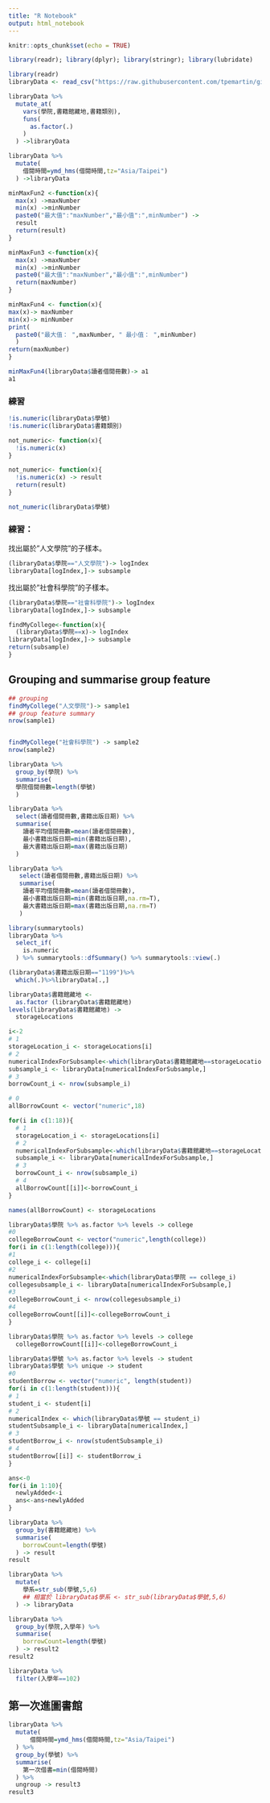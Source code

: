 ```yaml
---
title: "R Notebook"
output: html_notebook
---
```

```r
knitr::opts_chunk$set(echo = TRUE)
```

```r
library(readr); library(dplyr); library(stringr); library(lubridate)
```

```r
library(readr)
libraryData <- read_csv("https://raw.githubusercontent.com/tpemartin/github-data/master/library100_102.csv")
```

```r
libraryData %>%
  mutate_at(
    vars(學院,書籍館藏地,書籍類別),
    funs(
      as.factor(.)
    )
  ) ->libraryData

libraryData %>%
  mutate(
    借閱時間=ymd_hms(借閱時間,tz="Asia/Taipei")
  ) ->libraryData
```

```r
minMaxFun2 <-function(x){
  max(x) ->maxNumber
  min(x) ->minNumber
  paste0("最大值":"maxNumber","最小值":",minNumber") ->
  result
  return(result)
}
```

```r
minMaxFun3 <-function(x){
  max(x) ->maxNumber
  min(x) ->minNumber
  paste0("最大值":"maxNumber","最小值":",minNumber") 
  return(maxNumber)
}
```

```r
minMaxFun4 <- function(x){
max(x)-> maxNumber
min(x)-> minNumber
print(
  paste0("最大值： ",maxNumber, " 最小值： ",minNumber)
  ) 
return(maxNumber)
}
```

```r
minMaxFun4(libraryData$讀者借閱冊數)-> a1
a1
```

###  練習

```r
!is.numeric(libraryData$學號)
!is.numeric(libraryData$書籍類別)
```

```r
not_numeric<- function(x){
  !is.numeric(x)
}
```

```r
not_numeric<- function(x){
  !is.numeric(x) -> result
  return(result)
}
```

```r
not_numeric(libraryData$學號)
```

### 練習：
找出屬於"人文學院"的子樣本。
```r
(libraryData$學院=="人文學院")-> logIndex
libraryData[logIndex,]-> subsample
```

找出屬於"社會科學院"的子樣本。
```r
(libraryData$學院=="社會科學院")-> logIndex
libraryData[logIndex,]-> subsample
```

```r
findMyCollege<-function(x){
  (libraryData$學院==x)-> logIndex
libraryData[logIndex,]-> subsample
return(subsample)
}
```

## Grouping and summarise group feature
```r
## grouping
findMyCollege("人文學院")-> sample1
## group feature summary
nrow(sample1)


findMyCollege("社會科學院") -> sample2
nrow(sample2)
```

```r
libraryData %>%
  group_by(學院) %>%
  summarise(
  學院借閱冊數=length(學號)
  )
```

```r
libraryData %>%
  select(讀者借閱冊數,書籍出版日期) %>%
  summarise(
    讀者平均借閱冊數=mean(讀者借閱冊數),
    最小書籍出版日期=min(書籍出版日期),
    最大書籍出版日期=max(書籍出版日期)
  )
```

```r
libraryData %>%
   select(讀者借閱冊數,書籍出版日期) %>%
   summarise(
    讀者平均借閱冊數=mean(讀者借閱冊數),
    最小書籍出版日期=min(書籍出版日期,na.rm=T),
    最大書籍出版日期=max(書籍出版日期,na.rm=T)
   )
```

```r
library(summarytools)
libraryData %>%
  select_if(
    is.numeric
  ) %>% summarytools::dfSummary() %>% summarytools::view(.)
```

```r
(libraryData$書籍出版日期=="1199")%>%
  which(.)%>%libraryData[.,]
```

```r
libraryData$書籍館藏地 <-
  as.factor (libraryData$書籍館藏地)
levels(libraryData$書籍館藏地) ->
  storageLocations
```

```r
i<-2
# 1
storageLocation_i <- storageLocations[i] 
# 2
numericalIndexForSubsample<-which(libraryData$書籍館藏地==storageLocation_i)
subsample_i <- libraryData[numericalIndexForSubsample,]
# 3
borrowCount_i <- nrow(subsample_i)
```

```r
# 0
allBorrowCount <- vector("numeric",18)
```

```r
for(i in c(1:18)){
  # 1
  storageLocation_i <- storageLocations[i] 
  # 2
  numericalIndexForSubsample<-which(libraryData$書籍館藏地==storageLocation_i)
  subsample_i <- libraryData[numericalIndexForSubsample,]
  # 3
  borrowCount_i <- nrow(subsample_i)
  # 4
  allBorrowCount[[i]]<-borrowCount_i  
}

```

```r
names(allBorrowCount) <- storageLocations
```

```r
libraryData$學院 %>% as.factor %>% levels -> college
#0 
collegeBorrowCount <- vector("numeric",length(college))
for(i in c(1:length(college))){
#1
college_i <- college[i]
#2
numericalIndexForSubsample<-which(libraryData$學院 == college_i)
collegesubsample_i <- libraryData[numericalIndexForSubsample,]
#3
collegeBorrowCount_i <- nrow(collegesubsample_i)
#4
collegeBorrowCount[[i]]<-collegeBorrowCount_i 
}
```

```r
libraryData$學院 %>% as.factor %>% levels -> college
  collegeBorrowCount[[i]]<-collegeBorrowCount_i
```

```r
libraryData$學號 %>% as.factor %>% levels -> student
libraryData$學號 %>% unique -> student
#0
studentBorrow <- vector("numeric", length(student))
for(i in c(1:length(student))){
# 1
student_i <- student[i]
# 2
numericalIndex <- which(libraryData$學號 == student_i)
studentSubsample_i <- libraryData[numericalIndex,]
# 3
studentBorrow_i <- nrow(studentSubsample_i)
# 4
studentBorrow[[i]] <- studentBorrow_i
}
```

```r
ans<-0
for(i in 1:10){
  newlyAdded<-i 
  ans<-ans+newlyAdded
}
```

```r
libraryData %>%
  group_by(書籍館藏地) %>%
  summarise(
    borrowCount=length(學號)
  ) -> result
result
```


```r
libraryData %>%
  mutate(
    學系=str_sub(學號,5,6)
    ## 相當於 libraryData$學系 <- str_sub(libraryData$學號,5,6)
  ) -> libraryData
```

```r
libraryData %>%
  group_by(學院,入學年) %>%
  summarise(
    borrowCount=length(學號)
  ) -> result2
result2
```

```r
libraryData %>%
  filter(入學年==102)
```

## 第一次進圖書館
```r
libraryData %>%
  mutate(
      借閱時間=ymd_hms(借閱時間,tz="Asia/Taipei")
  ) %>%
  group_by(學號) %>%
  summarise(
    第一次借書=min(借閱時間)
  ) %>%
  ungroup -> result3
result3
```